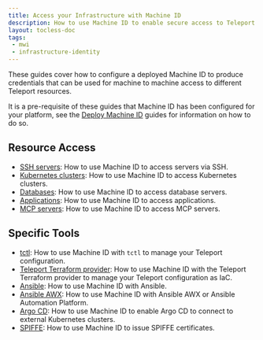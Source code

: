 ```yaml
---
title: Access your Infrastructure with Machine ID
description: How to use Machine ID to enable secure access to Teleport resources.
layout: tocless-doc
tags:
 - mwi
 - infrastructure-identity
---
```


These guides cover how to configure a deployed Machine ID to produce credentials
that can be used for machine to machine access to different Teleport resources.

It is a pre-requisite of these guides that Machine ID has been configured for
your platform, see the [Deploy Machine ID](../deployment/deployment.mdx) guides for information
on how to do so.

## Resource Access

- [SSH servers](ssh.mdx): How to use Machine ID to access servers via SSH.
- [Kubernetes clusters](kubernetes.mdx): How to use Machine ID to access Kubernetes clusters.
- [Databases](databases.mdx): How to use Machine ID to access database servers.
- [Applications](applications.mdx): How to use Machine ID to access applications.
- [MCP servers](mcp.mdx): How to use Machine ID to access MCP servers.

## Specific Tools

- [tctl](tctl.mdx): How to use Machine ID with `tctl` to manage your Teleport configuration.
- [Teleport Terraform provider](../../../zero-trust-access/infrastructure-as-code/terraform-provider/dedicated-server.mdx): How to use Machine ID with the Teleport Terraform provider to manage your Teleport configuration as IaC.
- [Ansible](ansible.mdx): How to use Machine ID with Ansible.
- [Ansible AWX](ansible-awx.mdx): How to use Machine ID with Ansible AWX or
  Ansible Automation Platform.
- [Argo CD](argocd.mdx): How to use Machine ID to enable Argo CD to connect to external Kubernetes clusters.
- [SPIFFE](../../workload-identity/getting-started.mdx): How to use Machine ID to issue SPIFFE certificates.
